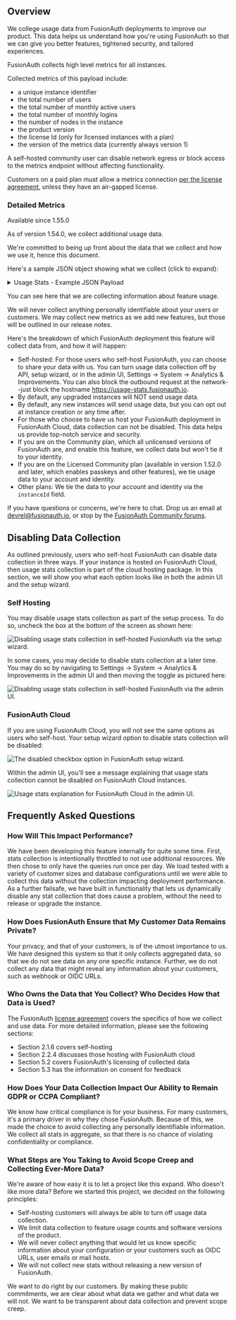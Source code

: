 
## Overview

We college usage data from FusionAuth deployments to improve our product. This data helps us understand how you're using FusionAuth so that we can give you better features, tightened security, and tailored experiences.

FusionAuth collects high level metrics for all instances.

Collected metrics of this payload include:

-  a unique instance identifier
-  the total number of users
-  the total number of monthly active users
-  the total number of monthly logins
-  the number of nodes in the instance
-  the product version
-  the license Id (only for licensed instances with a plan)
-  the version of the metrics data (currently always version 1)

A self-hosted community user can disable network egress or block access to the metrics endpoint without affecting functionality.

Customers on a paid plan must allow a metrics connection [per the license agreement](/license), unless they have an air-gapped license.

### Detailed Metrics

<Aside type="version">
Available since 1.55.0
</Aside>

As of version 1.54.0, we collect additional usage data. 

We're committed to being up front about the data that we collect and how we use it, hence this document.

Here's a sample JSON object showing what we collect (click to expand):

<details>
  <summary>Usage Stats - Example JSON Payload</summary>
``` 
{
  "applicationVersion": "1.52.0",
  "collectionDuration": 523,
  "collectionInstant": 1720629226097,
  "instanceId": "eb76363d-8ee3-4188-8bae-ceed191a4780",
  "stats": {
    "applicationAccessTokenPopulateLambda": 80,
    "applicationActiveLoggedIntoNumber": 100,
    "applicationActiveNumber": 101,
    "applicationActiveRoleNumber": 200,
    "applicationActsAsSamlv2Idp": 40,
    "applicationAdvancedSelfServiceRegistrationEnabled": 40,
    "applicationBasicSelfServiceRegistrationEnabled": 40,
    "applicationCustomSelfServiceAccountForm": 23,
    "applicationCustomThemeUsed": 12,
    "applicationEmailUpdateTemplate": 30,
    "applicationEmailVerificationTemplate": 30,
    "applicationEmailVerifiedTemplate": 30,
    "applicationEnabledIdentityProviders": [
      {
        "count": 20,
        "idp": "Apple"
      },
      {
        "count": 20,
        "idp": "EpicGames"
      },
      {
        "count": 20,
        "idp": "ExternalJWT"
      },
      {
        "count": 20,
        "idp": "Facebook"
      },
      {
        "count": 20,
        "idp": "Google"
      },
      {
        "count": 20,
        "idp": "HYPR"
      },
      {
        "count": 80,
        "idp": "OpenIDConnect"
      },
      {
        "count": 100,
        "idp": "SAMLv2"
      },
      {
        "count": 120,
        "idp": "SAMLv2IdPInitiated"
      },
      {
        "count": 20,
        "idp": "SonyPSN"
      },
      {
        "count": 20,
        "idp": "Steam"
      },
      {
        "count": 20,
        "idp": "Twitch"
      },
      {
        "count": 20,
        "idp": "Twitter"
      },
      {
        "count": 20,
        "idp": "Xbox"
      }
    ],
    "applicationEnabledIdentityProvidersWithLambdas": 260,
    "applicationForgotPasswordTemplate": 30,
    "applicationIdTokenPopulateLambda": 80,
    "applicationLoggedInApplicationsUsingSimpleThemes": 3,
    "applicationLoginApiAuthenticationDisabled": 4,
    "applicationLoginApiRefreshTokensEnabled": 5,
    "applicationLoginIdInUseOnCreateTemplate": 30,
    "applicationLoginIdInUseOnUpdateTemplate": 30,
    "applicationLoginNewDevice": 30,
    "applicationLoginSuspiciousEmailTemplate": 30,
    "applicationMagicLinks": 6,
    "applicationMfaPolicy": 7,
    "applicationMultiFactorEmailMessageTemplate": 30,
    "applicationMultiFactorSmsMessageTemplate": 25,
    "applicationNumber": 101,
    "applicationOptionalScopes": 9,
    "applicationPasswordResetSuccessTemplate": 30,
    "applicationPasswordUpdateTemplate": 30,
    "applicationPasswordlessTemplate": 30,
    "applicationRequiredScopes": 18,
    "applicationSamlv2PopulateLambda": 80,
    "applicationSelfServiceRegistrationValidationLambda": 80,
    "applicationSetPasswordTemplate": 30,
    "applicationThirdParty": 8,
    "applicationTwoFactorMethodAddTemplate": 30,
    "applicationTwoFactorMethodRemoveTemplate": 30,
    "applicationUserinfoPopulateLambda": 80,
    "applicationVerificationTemplate": 30,
    "atdCaptcha": 5,
    "atdIpAcls": 10,
    "atdRateLimiting": 6,
    "entitiesEntityGrants": 40,
    "entitiesPermissions": 12,
    "entitiesTypeNumber": 4,
    "groupApplicationRoles": 60,
    "instanceCompanyPlan": "Essentials",
    "instanceDailyActiveUsers": 3300,
    "instanceDatabaseConnectionTimeout": 2000,
    "instanceDatabaseIdleTimeout": 120000,
    "instanceDatabaseMaxLifetime": 240000,
    "instanceDatabaseMaximumPoolSize": 10,
    "instanceDatabaseMinimumIdle": -1,
    "instanceDatabaseMysqlEnforceUtf8mb4": false,
    "instanceDatabaseVersion": "8.3.0",
    "instanceFirstTimeSetupProgress": {
      "apiKeyConfigured": false,
      "applicationConfigured": false,
      "emailConfigured": false,
      "licenseActivated": false
    },
    "instanceFusionauthAppHttpReadTimeout": 0,
    "instanceFusionauthAppLocalMetricsEnabled": false,
    "instanceFusionauthAppMemory": 25769803776,
    "instanceFusionauthAppReindexBatchSize": 2500,
    "instanceFusionauthAppReindexThreadCount": 5,
    "instanceFusionauthAppSearchDefaultRefreshInterval": "1s",
    "instanceFusionauthSearchHostsCount": 1,
    "instanceJavaVersion": "17.0.8.1+1",
    "instanceLicenseType": "Production",
    "instanceNodes": 4,
    "instanceProxyEnabled": false,
    "instanceSearchType": "database",
    "integrationsCleanspeakEnabled": false,
    "integrationsKafkaEnabled": false,
    "messengersGeneric": 100,
    "messengersKafka": 0,
    "messengersTwilio": 100,
    "scimEnabled": 7,
    "tenantBreachedPasswordDetection": 7,
    "tenantClientCredentialsLambdaEnabled": 80,
    "tenantConfirmChildTemplate": 30,
    "tenantCustomAdminUserForm": 43,
    "tenantCustomConnectors": 40,
    "tenantCustomThemeUsed": 23,
    "tenantEmailMfaEnabled": 8,
    "tenantEmailUpdateTemplate": 30,
    "tenantEmailVerifiedTemplate": 30,
    "tenantFamilyEnabledTemplate": 8,
    "tenantFamilyRequestTemplate": 30,
    "tenantForgotPasswordTemplate": 30,
    "tenantLoggedInApplicationsUsingSimpleThemesFromTenant": 4,
    "tenantLoginIdInUseOnCreateTemplate": 30,
    "tenantLoginIdInUseOnUpdateTemplate": 30,
    "tenantLoginNewDeviceTemplate": 30,
    "tenantLoginSuspiciousEmailTemplate": 30,
    "tenantMultiFactorEmailMessageTemplate": 30,
    "tenantMultiFactorSmsMessageTemplate": 25,
    "tenantNumber": 102,
    "tenantParentRegistrationTemplate": 30,
    "tenantPasswordResetSuccessTemplate": 30,
    "tenantPasswordUpdateTemplate": 30,
    "tenantPasswordlessTemplate": 30,
    "tenantSetPasswordTemplate": 30,
    "tenantSmsMfaEnabled": 8,
    "tenantTotpMfaEnabled": 102,
    "tenantTwoFactorMethodAddTemplate": 30,
    "tenantTwoFactorMethodRemoveTemplate": 30,
    "tenantVerificationTemplate": 30,
    "tenantWebauthnEnabled": 3,
    "webhookAuditLogCreate": 30,
    "webhookEventLogCreate": 40,
    "webhookGroupCreate": 40,
    "webhookGroupCreateComplete": 40,
    "webhookGroupCreateTransactional": 40,
    "webhookGroupDelete": 40,
    "webhookGroupDeleteComplete": 40,
    "webhookGroupDeleteTransactional": 40,
    "webhookGroupMemberAdd": 40,
    "webhookGroupMemberAddComplete": 40,
    "webhookGroupMemberAddTransactional": 40,
    "webhookGroupMemberRemove": 40,
    "webhookGroupMemberRemoveComplete": 40,
    "webhookGroupMemberRemoveTransactional": 40,
    "webhookGroupMemberUpdate": 40,
    "webhookGroupMemberUpdateComplete": 40,
    "webhookGroupMemberUpdateTransactional": 40,
    "webhookGroupUpdate": 40,
    "webhookGroupUpdateComplete": 40,
    "webhookGroupUpdateTransactional": 40,
    "webhookJwtPublicKeyUpdate": 42,
    "webhookJwtPublicKeyUpdateTransactional": 40,
    "webhookJwtRefresh": 40,
    "webhookJwtRefreshTokenRevoke": 42,
    "webhookJwtRefreshTokenRevokeTransactional": 40,
    "webhookJwtRefreshTransactional": 40,
    "webhookKickstartSuccess": 40,
    "webhookUserAction": 42,
    "webhookUserBulkCreate": 42,
    "webhookUserBulkCreateTransactional": 40,
    "webhookUserCreate": 42,
    "webhookUserCreateComplete": 40,
    "webhookUserCreateTransactional": 40,
    "webhookUserDeactivate": 42,
    "webhookUserDeactivateTransactional": 40,
    "webhookUserDelete": 42,
    "webhookUserDeleteComplete": 40,
    "webhookUserDeleteTransactional": 40,
    "webhookUserEmailUpdate": 40,
    "webhookUserEmailVerified": 42,
    "webhookUserEmailVerifiedTransactional": 40,
    "webhookUserIdentityProviderLink": 40,
    "webhookUserIdentityProviderUnlink": 40,
    "webhookUserLoginIdDuplicateCreate": 40,
    "webhookUserLoginIdDuplicateUpdate": 40,
    "webhookUserLoginFailed": 42,
    "webhookUserLoginFailedTransactional": 40,
    "webhookUserLoginNewDevice": 40,
    "webhookUserLoginNewDeviceTransactional": 40,
    "webhookUserLoginSuccess": 42,
    "webhookUserLoginSuccessTransactional": 40,
    "webhookUserLoginSuspicious": 40,
    "webhookUserLoginSuspiciousTransactional": 40,
    "webhookUserPasswordBreach": 40,
    "webhookUserPasswordBreachTransactional": 40,
    "webhookUserPasswordResetSend": 40,
    "webhookUserPasswordResetStart": 40,
    "webhookUserPasswordResetSuccess": 40,
    "webhookUserPasswordUpdate": 40,
    "webhookUserReactivate": 42,
    "webhookUserReactivateTransactional": 40,
    "webhookUserRegistrationCreate": 42,
    "webhookUserRegistrationCreateComplete": 40,
    "webhookUserRegistrationCreateTransactional": 40,
    "webhookUserRegistrationDelete": 42,
    "webhookUserRegistrationDeleteComplete": 40,
    "webhookUserRegistrationDeleteTransactional": 40,
    "webhookUserRegistrationUpdate": 42,
    "webhookUserRegistrationUpdateComplete": 40,
    "webhookUserRegistrationUpdateTransactional": 40,
    "webhookUserRegistrationVerified": 42,
    "webhookUserRegistrationVerifiedTransactional": 40,
    "webhookUserTwoFactorMethodAdd": 40,
    "webhookUserTwoFactorMethodRemove": 40,
    "webhookUserUpdate": 42,
    "webhookUserUpdateComplete": 40,
    "webhookUserUpdateTransactional": 40
  },
  "statsVersion": "0.1.5",
  "timings": {
    "applicationAccessTokenPopulateLambda": 1,
    "applicationActiveLoggedIntoNumber": 0,
    "applicationActiveNumber": 3,
    "applicationActiveRoleNumber": 1,
    "applicationActsAsSamlv2Idp": 11,
    "applicationAdvancedSelfServiceRegistrationEnabled": 5,
    "applicationBasicSelfServiceRegistrationEnabled": 11,
    "applicationCustomSelfServiceAccountForm": 1,
    "applicationCustomThemeUsed": 0,
    "applicationEmailUpdateTemplate": 0,
    "applicationEmailVerificationTemplate": 1,
    "applicationEmailVerifiedTemplate": 0,
    "applicationEnabledIdentityProviders": 2,
    "applicationEnabledIdentityProvidersWithLambdas": 1,
    "applicationForgotPasswordTemplate": 0,
    "applicationIdTokenPopulateLambda": 1,
    "applicationLoggedInApplicationsUsingSimpleThemes": 4,
    "applicationLoginApiAuthenticationDisabled": 3,
    "applicationLoginApiRefreshTokensEnabled": 3,
    "applicationLoginIdInUseOnCreateTemplate": 0,
    "applicationLoginIdInUseOnUpdateTemplate": 1,
    "applicationLoginNewDevice": 0,
    "applicationLoginSuspiciousEmailTemplate": 0,
    "applicationMagicLinks": 3,
    "applicationMfaPolicy": 3,
    "applicationMultiFactorEmailMessageTemplate": 0,
    "applicationMultiFactorSmsMessageTemplate": 1,
    "applicationNumber": 0,
    "applicationOptionalScopes": 1,
    "applicationPasswordResetSuccessTemplate": 1,
    "applicationPasswordUpdateTemplate": 0,
    "applicationPasswordlessTemplate": 1,
    "applicationRequiredScopes": 0,
    "applicationSamlv2PopulateLambda": 0,
    "applicationSelfServiceRegistrationValidationLambda": 1,
    "applicationSetPasswordTemplate": 0,
    "applicationThirdParty": 2,
    "applicationTwoFactorMethodAddTemplate": 1,
    "applicationTwoFactorMethodRemoveTemplate": 0,
    "applicationUserinfoPopulateLambda": 0,
    "applicationVerificationTemplate": 0,
    "atdCaptcha": 5,
    "atdIpAcls": 0,
    "atdRateLimiting": 5,
    "entitiesEntityGrants": 1,
    "entitiesPermissions": 0,
    "entitiesTypeNumber": 0,
    "groupApplicationRoles": 0,
    "instanceCompanyPlan": 0,
    "instanceDailyActiveUsers": 0,
    "instanceDatabaseConnectionTimeout": 0,
    "instanceDatabaseIdleTimeout": 0,
    "instanceDatabaseMaxLifetime": 0,
    "instanceDatabaseMaximumPoolSize": 0,
    "instanceDatabaseMinimumIdle": 0,
    "instanceDatabaseMysqlEnforceUtf8mb4": 0,
    "instanceDatabaseVersion": 0,
    "instanceElasticsearchVersion": 0,
    "instanceFirstTimeSetupProgress": 0,
    "instanceFusionauthAppHttpReadTimeout": 0,
    "instanceFusionauthAppLocalMetricsEnabled": 0,
    "instanceFusionauthAppMemory": 0,
    "instanceFusionauthAppReindexBatchSize": 0,
    "instanceFusionauthAppReindexThreadCount": 0,
    "instanceFusionauthAppSearchDefaultRefreshInterval": 0,
    "instanceFusionauthSearchHostsCount": 0,
    "instanceJavaVersion": 1,
    "instanceLicenseType": 0,
    "instanceNodes": 0,
    "instanceProxyEnabled": 0,
    "instanceSearchType": 0,
    "integrationsCleanspeakEnabled": 0,
    "integrationsKafkaEnabled": 0,
    "messengersGeneric": 5,
    "messengersKafka": 5,
    "messengersTwilio": 5,
    "scimEnabled": 5,
    "tenantBreachedPasswordDetection": 5,
    "tenantClientCredentialsLambdaEnabled": 1,
    "tenantConfirmChildTemplate": 0,
    "tenantCustomAdminUserForm": 0,
    "tenantCustomConnectors": 0,
    "tenantCustomThemeUsed": 1,
    "tenantEmailMfaEnabled": 4,
    "tenantEmailUpdateTemplate": 0,
    "tenantEmailVerifiedTemplate": 0,
    "tenantFamilyEnabledTemplate": 5,
    "tenantFamilyRequestTemplate": 0,
    "tenantForgotPasswordTemplate": 0,
    "tenantLoggedInApplicationsUsingSimpleThemesFromTenant": 1,
    "tenantLoginIdInUseOnCreateTemplate": 0,
    "tenantLoginIdInUseOnUpdateTemplate": 0,
    "tenantLoginNewDeviceTemplate": 1,
    "tenantLoginSuspiciousEmailTemplate": 0,
    "tenantMultiFactorEmailMessageTemplate": 0,
    "tenantMultiFactorSmsMessageTemplate": 0,
    "tenantNumber": 1,
    "tenantParentRegistrationTemplate": 0,
    "tenantPasswordResetSuccessTemplate": 0,
    "tenantPasswordUpdateTemplate": 1,
    "tenantPasswordlessTemplate": 0,
    "tenantSetPasswordTemplate": 0,
    "tenantSmsMfaEnabled": 4,
    "tenantTotpMfaEnabled": 5,
    "tenantTwoFactorMethodAddTemplate": 0,
    "tenantTwoFactorMethodRemoveTemplate": 0,
    "tenantVerificationTemplate": 0,
    "tenantWebauthnEnabled": 5,
    "webhookAuditLogCreate": 1,
    "webhookEventLogCreate": 0,
    "webhookGroupCreate": 5,
    "webhookGroupCreateComplete": 5,
    "webhookGroupCreateTransactional": 6,
    "webhookGroupDelete": 5,
    "webhookGroupDeleteComplete": 4,
    "webhookGroupDeleteTransactional": 6,
    "webhookGroupMemberAdd": 5,
    "webhookGroupMemberAddComplete": 4,
    "webhookGroupMemberAddTransactional": 6,
    "webhookGroupMemberRemove": 4,
    "webhookGroupMemberRemoveComplete": 4,
    "webhookGroupMemberRemoveTransactional": 6,
    "webhookGroupMemberUpdate": 5,
    "webhookGroupMemberUpdateComplete": 4,
    "webhookGroupMemberUpdateTransactional": 6,
    "webhookGroupUpdate": 4,
    "webhookGroupUpdateComplete": 4,
    "webhookGroupUpdateTransactional": 6,
    "webhookJwtPublicKeyUpdate": 5,
    "webhookJwtPublicKeyUpdateTransactional": 6,
    "webhookJwtRefresh": 5,
    "webhookJwtRefreshTokenRevoke": 4,
    "webhookJwtRefreshTokenRevokeTransactional": 7,
    "webhookJwtRefreshTransactional": 6,
    "webhookKickstartSuccess": 1,
    "webhookUserAction": 4,
    "webhookUserBulkCreate": 4,
    "webhookUserBulkCreateTransactional": 7,
    "webhookUserCreate": 4,
    "webhookUserCreateComplete": 5,
    "webhookUserCreateTransactional": 6,
    "webhookUserDeactivate": 4,
    "webhookUserDeactivateTransactional": 7,
    "webhookUserDelete": 4,
    "webhookUserDeleteComplete": 5,
    "webhookUserDeleteTransactional": 6,
    "webhookUserEmailUpdate": 4,
    "webhookUserEmailVerified": 5,
    "webhookUserEmailVerifiedTransactional": 6,
    "webhookUserIdentityProviderLink": 5,
    "webhookUserIdentityProviderUnlink": 4,
    "webhookUserLoginIdDuplicateCreate": 5,
    "webhookUserLoginIdDuplicateUpdate": 4,
    "webhookUserLoginFailed": 5,
    "webhookUserLoginFailedTransactional": 6,
    "webhookUserLoginNewDevice": 5,
    "webhookUserLoginNewDeviceTransactional": 6,
    "webhookUserLoginSuccess": 4,
    "webhookUserLoginSuccessTransactional": 7,
    "webhookUserLoginSuspicious": 4,
    "webhookUserLoginSuspiciousTransactional": 6,
    "webhookUserPasswordBreach": 5,
    "webhookUserPasswordBreachTransactional": 6,
    "webhookUserPasswordResetSend": 4,
    "webhookUserPasswordResetStart": 5,
    "webhookUserPasswordResetSuccess": 4,
    "webhookUserPasswordUpdate": 4,
    "webhookUserReactivate": 5,
    "webhookUserReactivateTransactional": 6,
    "webhookUserRegistrationCreate": 4,
    "webhookUserRegistrationCreateComplete": 4,
    "webhookUserRegistrationCreateTransactional": 6,
    "webhookUserRegistrationDelete": 4,
    "webhookUserRegistrationDeleteComplete": 4,
    "webhookUserRegistrationDeleteTransactional": 7,
    "webhookUserRegistrationUpdate": 4,
    "webhookUserRegistrationUpdateComplete": 4,
    "webhookUserRegistrationUpdateTransactional": 6,
    "webhookUserRegistrationVerified": 4,
    "webhookUserRegistrationVerifiedTransactional": 6,
    "webhookUserTwoFactorMethodAdd": 5,
    "webhookUserTwoFactorMethodRemove": 4,
    "webhookUserUpdate": 4,
    "webhookUserUpdateComplete": 4,
    "webhookUserUpdateTransactional": 6
  }
}
```
</details>

You can see here that we are collecting information about feature usage.

We will never collect anything personally identifiable about your users or customers. We may collect new metrics as we add new features, but those will be outlined in our release notes.

Here's the breakdown of which FusionAuth deployment this feature will collect data from, and how it will happen:

-   Self-hosted: For those users who self-host FusionAuth, you can choose to share your data with us. You can turn usage data collection off by API, setup wizard, or in the admin UI, <Breadcrumb>Settings -> System -> Analytics & Improvements</Breadcrumb>. You can also block the outbound request at the network--just block the hostname https://usage-stats.fusionauth.io.
-   By default, any upgraded instances will NOT send usage data.
-   By default, any new instances will send usage data, but you can opt out at instance creation or any time after.
-   For those who choose to have us host your FusionAuth deployment in FusionAuth Cloud, data collection can not be disabled. This data helps us provide top-notch service and security.
- If you are on the Community plan, which all unlicensed versions of FusionAuth are, and enable this feature, we collect data but won't tie it to your identity. 
- If you are on the Licensed Community plan (available in version 1.52.0 and later, which enables passkeys and other features), we tie usage data to your account and identity.
-   Other plans: We tie the data to your account and identity via the `instanceId` field.

If you have questions or concerns, we're here to chat. Drop us an email at [devrel@fusionauth.io](mailto:devrel@fusionauth.io), or stop by the [FusionAuth Community forums](/community/forum/).

## Disabling Data Collection

As outlined previously, users who self-host FusionAuth can disable data collection in three ways. If your instance is hosted on FusionAuth Cloud, then usage stats collection is part of the cloud hosting package. In this section, we will show you what each option looks like in both the admin UI and the setup wizard. 

### Self Hosting

You may disable usage stats collection as part of the setup process. To do so, uncheck the box at the bottom of the screen as shown here:

![Disabling usage stats collection in self-hosted FusionAuth via the setup wizard.](/img/docs/stats-setup-self.png)

In some cases, you may decide to disable stats collection at a later time. You may do so by navigating to <Breadcrumb>Settings -> System -> Analytics & Improvements</Breadcrumb> in the admin UI and then moving the toggle as pictured here:

![Disabling usage stats collection in self-hosted FusionAuth via the admin UI.](/img/docs/stats-admin-self.png)

### FusionAuth Cloud

If you are using FusionAuth Cloud, you will not see the same options as users who self-host. Your setup wizard option to disable stats collection will be disabled:

![The  disabled checkbox option in FusionAuth setup wizard.](/img/docs/stats-admin-facloud.png)

Within the admin UI, you'll see a message explaining that usage stats collection cannot be disabled on FusionAuth Cloud instances.

![Usage stats explanation for FusionAuth Cloud in the admin UI.](/img/docs/stats-admin-facloud.png)

## Frequently Asked Questions


### How Will This Impact Performance? 

We have been developing this feature internally for quite some time. First, stats collection is intentionally throttled to not use additional resources. We then chose to only have the queries run once per day. We load tested with a variety of customer sizes and database configurations until we were able to collect this data without the collection impacting deployment performance. As a further failsafe, we have built in functionality that lets us dynamically disable any stat collection that does cause a problem, without the need to release or upgrade the instance.

### How Does FusionAuth Ensure that My Customer Data Remains Private?

Your privacy, and that of your customers, is of the utmost importance to us. We have designed this system so that it only collects aggregated data, so that we do not see data on any one specific instance. Further, we do not collect any data that might reveal any information about your customers, such as webhook or OIDC URLs.

### Who Owns the Data that You Collect? Who Decides How that Data is Used?

The FusionAuth [license agreement](/license) covers the specifics of how we collect and use data. For more detailed information, please see the following sections:

-   Section 2.1.6 covers self-hosting
-   Section 2.2.4 discusses those hosting with FusionAuth cloud
-   Section 5.2 covers FusionAuth's licensing of collected data
-   Section 5.3 has the information on consent for feedback

### How Does Your Data Collection Impact Our Ability to Remain GDPR or CCPA Compliant?

We know how critical compliance is for your business. For many customers, it's a primary driver in why they chose FusionAuth. Because of this, we made the choice to avoid collecting any personally identifiable information. We collect all stats in aggregate, so that there is no chance of violating confidentiality or compliance.

### What Steps are You Taking to Avoid Scope Creep and Collecting Ever-More Data?

We're aware of how easy it is to let a project like this expand. Who doesn't like more data? Before we started this project, we decided on the following principles:

-   Self-hosting customers will always be able to turn off usage data collection.
-   We limit data collection to feature usage counts and software versions of the product.
-   We will never collect anything that would let us know specific information about your configuration or your customers such as OIDC URLs, user emails or mail hosts. 
-   We will not collect new stats without releasing a new version of FusionAuth.

We want to do right by our customers. By making these public commitments, we are clear about what data we gather and what data we will not. We want to be transparent about data collection and prevent scope creep.
